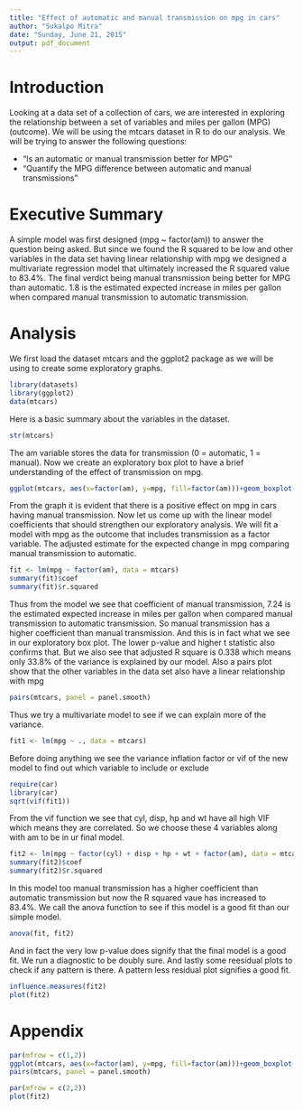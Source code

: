```yaml
---
title: "Effect of automatic and manual transmission on mpg in cars"
author: "Sukalpo Mitra"
date: "Sunday, June 21, 2015"
output: pdf_document
---
```


# Introduction

Looking at a data set of a collection of cars, we are interested in exploring the relationship between a set of variables and miles per gallon (MPG) (outcome). We will be using the mtcars dataset in R to do our analysis. We will be trying to answer the following questions:

- "Is an automatic or manual transmission better for MPG"
- "Quantify the MPG difference between automatic and manual transmissions"

# Executive Summary

A simple model was first designed (mpg ~ factor(am)) to answer the question being asked. But since we found the R squared to be low and other variables in the data set having linear relationship with mpg we designed a multivariate regression model that ultimately increased the R squared value to 83.4%. The final verdict being manual transmission being better for MPG than automatic. 1.8 is the estimated expected increase in miles per gallon when compared manual transmission to automatic transmission.

# Analysis

We first load the dataset mtcars and the ggplot2 package as we will be using to create some exploratory graphs.

```r
library(datasets)
library(ggplot2)
data(mtcars)

```

Here is a basic summary about the variables in the dataset.

```r
str(mtcars)
```

The am variable stores the data for transmission (0 = automatic, 1 = manual).
Now we create an exploratory box plot to have a brief understanding of the effect of transmission on mpg.

```r
ggplot(mtcars, aes(x=factor(am), y=mpg, fill=factor(am)))+geom_boxplot()+ggtitle("Analyzing mpg ~ am data")
```

From the graph it is evident that there is a positive effect on mpg in cars having manual transmission. Now let us come up with the linear model coefficients that should strengthen our exploratory analysis. We will fit a model with mpg as the outcome that includes transmission as a factor variable. The adjusted estimate for the expected change in mpg comparing manual transmission to automatic.

```r
fit <- lm(mpg ~ factor(am), data = mtcars)
summary(fit)$coef
summary(fit)$r.squared
```

Thus from the model we see that coefficient of manual transmission, 7.24 is the estimated expected increase in miles per gallon when compared manual transmission to automatic transmission. So manual transmission has a higher coefficient than manual transmission. And this is in fact what we see in our exploratory box plot. The lower p-value and higher t statistic also confirms that. But we also see that adjusted R square is 0.338 which means only 33.8% of the variance is explained by our model. Also a pairs plot show that the other variables in the data set also have a linear relationship with mpg

```r
pairs(mtcars, panel = panel.smooth)
```

Thus we try a multivariate model to see if we can explain more of the variance.

```r
fit1 <- lm(mpg ~ ., data = mtcars)
```

Before doing anything we see the variance inflation factor or vif of the new model to find out which variable to include or exclude

```r
require(car)
library(car)
sqrt(vif(fit1))
```

From the vif function we see that cyl, disp, hp and wt have all high VIF which means they are correlated. So we choose these 4 variables along with am to be in ur final model.

```r
fit2 <- lm(mpg ~ factor(cyl) + disp + hp + wt + factor(am), data = mtcars)
summary(fit2)$coef
summary(fit2)$r.squared
```

In this model too manual transmission has a higher coefficient than automatic transmission but now the R squared vaue has increased to 83.4%. We call the anova function to see if this model is a good fit than our simple model.

```r
anova(fit, fit2)
```

And in fact the very low p-value does signify that the final model is a good fit. We run a diagnostic to be doubly sure. And lastly some reesidual plots to check if any pattern is there. A pattern less residual plot signifies a good fit.


```r
influence.measures(fit2)
plot(fit2)
```

# Appendix

```r
par(mfrow = c(1,2))
ggplot(mtcars, aes(x=factor(am), y=mpg, fill=factor(am)))+geom_boxplot()+ggtitle("Analyzing mpg ~ am data")
pairs(mtcars, panel = panel.smooth)
```

```r
par(mfrow = c(2,2))
plot(fit2)
```
